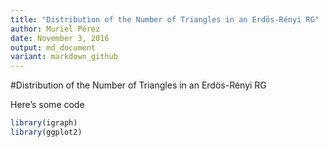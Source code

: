 ```yaml
---
title: "Distribution of the Number of Triangles in an Erdös-Rényi RG"
author: Muriel Pérez
date: November 3, 2016
output: md_document
variant: markdown_github 
---
```

#Distribution of the Number of Triangles in an Erdös-Rényi RG

Here's some code

```r
library(igraph)
library(ggplot2)
```


		

	
